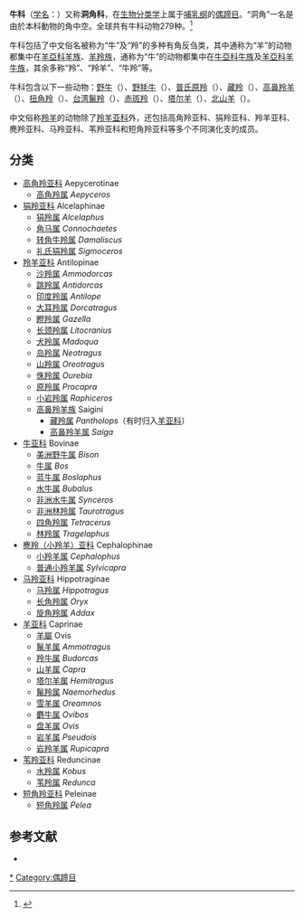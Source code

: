 {{Automatic Taxobox
| fossil_range = {{Fossil range|20|0}}[[中新世|中新世]]－[[全新世|全新世]]
| image = Kuhertajagaselli Korkeasaari 2.jpg
| image_width = 250px
| image_caption = [[鹅喉羚|鹅喉羚]] ''Gazella subgutturosa'' 
| taxon=Bovidae
| authority = [[J._E._Gray|J. E. Gray]], 1821
| type_genus=[[牛属|牛属]]<br>''Bos''
| type_genus_authority=[[Linnaeus|Linnaeus]], 1758
| subdivision_ranks = [[亞科|亞科]]
| subdivision =
* [[高角羚亚科|高角羚亚科]] Aepycerotinae
* [[狷羚亚科|狷羚亚科]] Alcelaphinae
* [[羚羊亚科|羚羊亚科]] Antilopinae
* [[牛亚科|牛亚科]] Bovinae
* [[羊亚科|羊亚科]] Caprinae
* [[麂羚亚科|麂羚亚科]] Cephalophinae
* [[马羚亚科|马羚亚科]] Hippotraginae
* [[苇羚亚科|苇羚亚科]] Reduncinae
* [[短角羚亚科|短角羚亚科]] Peleinae
}}

'''牛科'''（[[学名|学名]]：{{lang|la|Bovidae}}）又称'''洞角科'''，在[[生物分类学|生物分类学]]上属于[[哺乳纲|哺乳纲]]的[[偶蹄目|偶蹄目]]。“洞角”一名是由於本科動物的角中空。全球共有牛科动物279种。<ref>{{cite journal |last1=Chen |first1=Xing |last2=Guan |first2=Tianpei |last3=Jiang |first3=Wenle |last4=Li |first4=Dandan |last5=Yang |first5=Kong |last6=Li |first6=Sheng |title=Distribution and population status of bovine species in China based on bibliometric analysis |journal=Biodiversity Science |date=2021 |volume=29 |issue=5 |pages=668–679 |doi=10.17520/biods.2020393}}</ref>

牛科包括了中文俗名被称为“牛”及“羚”的多种有角反刍类，其中通称为“羊”的动物都集中在[[羊亞科|羊亞科]][[羊|羊族]]、[[羊羚族|羊羚族]]，通称为“牛”的动物都集中在[[牛亞科|牛亞科]][[牛族|牛族]]及[[羊亞科|羊亞科]][[羊牛族|羊牛族]]，其余多称“羚”、“羚羊”、“牛羚”等。

牛科包含以下一些动物：[[野牛|野牛]]（''{{sname|Bos gaurus}}''）、[[野牦牛|野牦牛]]（''{{sname|Bos grunniens}}''）、[[普氏原羚|普氏原羚]]（''{{sname|Procapra przewalskii}}''）、[[藏羚|藏羚]]（''{{sname|Pantholops hodgsoni}}''）、[[高鼻羚羊|高鼻羚羊]]（''{{sname|Saiga tatarica}}''）、[[扭角羚|扭角羚]]（''{{sname|Budorcas taxicolor}}''）、[[台湾鬣羚|台湾鬣羚]]（''{{sname|Capricornis crispus}}''）、[[赤斑羚|赤斑羚]]（''{{sname|Nemorhaedus cranbrooki}}''）、[[塔尔羊|塔尔羊]]（''{{sname|Hemitragus jemlahicus}}''）、[[北山羊|北山羊]]（''{{sname|Capra ibex}}''）。

中文俗称[[羚羊|羚羊]]的动物除了[[羚羊亚科|羚羊亚科]]外，还包括高角羚亚科、狷羚亚科、羚羊亚科、麂羚亚科、马羚亚科、苇羚亚科和短角羚亚科等多个不同演化支的成员。

== 分类 ==
* [[高角羚亚科|高角羚亚科]] Aepycerotinae
** [[高角羚属|高角羚属]] ''Aepyceros''
* [[狷羚亚科|狷羚亚科]] Alcelaphinae
** [[狷羚属|狷羚属]] ''Alcelaphus''
** [[角马属|角马属]] ''Connochaetes''
** [[转角牛羚属|转角牛羚属]] ''Damaliscus''
** [[礼氏狷羚属|礼氏狷羚属]] ''Sigmoceros''
* [[羚羊亚科|羚羊亚科]] Antilopinae
** [[沙羚属|沙羚属]] ''Ammodorcas''
** [[跳羚属|跳羚属]] ''Antidorcas''
** [[印度羚属|印度羚属]] ''Antilope''
** [[大耳羚属|大耳羚属]] ''Dorcatragus''
** [[瞪羚属|瞪羚属]] ''Gazella''
** [[长颈羚属|长颈羚属]] ''Litocranius''
** [[犬羚属|犬羚属]] ''Madoqua''
** [[岛羚属|岛羚属]] ''Neotragus''
** [[山羚属|山羚属]] ''Oreotragus''
** [[侏羚属|侏羚属]] ''Ourebia''
** [[原羚属|原羚属]] ''Procapra''
** [[小岩羚属|小岩羚属]] ''Raphiceros''
**[[高鼻羚羊族|高鼻羚羊族]] Saigini
***[[藏羚属|藏羚属]] ''Pantholops''（有时归入[[羊亚科|羊亚科]]）
***[[高鼻羚羊属|高鼻羚羊属]] ''Saiga''
* [[牛亚科|牛亚科]] Bovinae
** [[美洲野牛属|美洲野牛属]] ''Bison''
** [[牛属|牛属]] ''Bos''
** [[蓝牛属|蓝牛属]] ''Boslaphus''
** [[水牛属|水牛属]] ''Bubalus''
** [[非洲水牛属|非洲水牛属]] ''Synceros''
** [[非洲林羚属|非洲林羚属]] ''Taurotragus''
** [[四角羚属|四角羚属]] ''Tetracerus''
** [[林羚属|林羚属]] ''Tragelaphus''
* [[麂羚亚科|麂羚（小羚羊）亚科]] Cephalophinae
** [[小羚羊属|小羚羊属]] ''Cephalophus''
** [[普通小羚羊属|普通小羚羊属]] ''Sylvicapra''
* [[马羚亚科|马羚亚科]] Hippotraginae
** [[马羚属|马羚属]] ''Hippotragus''
** [[长角羚属|长角羚属]] ''Oryx''
** [[旋角羚属|旋角羚属]] ''Addax''
* [[羊亚科|羊亚科]] Caprinae
** [[羊屬|羊屬]] Ovis
** [[鬣羊属|鬣羊属]] ''Ammotragus''
** [[羚牛属|羚牛属]] ''Budorcas''
** [[山羊属|山羊属]] ''Capra''
** [[塔尔羊属|塔尔羊属]] ''Hemitragus''
** [[鬣羚属|鬣羚属]] ''Naemorhedus''
** [[雪羊属|雪羊属]] ''Oreamnos''
** [[麝牛属|麝牛属]] ''Ovibos''
** [[盘羊属|盘羊属]] ''Ovis''
** [[岩羊属|岩羊属]] ''Pseudois''
** [[岩羚羊属|岩羚羊属]] ''Rupicapra''
* [[苇羚亚科|苇羚亚科]] Reduncinae
** [[水羚属|水羚属]] ''Kobus''
** [[苇羚属|苇羚属]] ''Redunca''
* [[短角羚亚科|短角羚亚科]] Peleinae
** [[短角羚属|短角羚属]] ''Pelea''

==参考文献==
{{reflist}}
* {{Cite book zh | author = 蒋志刚 | title = 中国普氏原羚 | format = M | publisher = 中国林业出版社 | date = 2004年 | id = ISBN 978-7-5038-3840-8}}

{{Commons category|Bovidae}}
{{Wikispecies|Bovidae}}
{{Artiodactyla|R.2}}
{{Taxonbar|from=Q25497}}

[[Category:牛科|*]]
[[Category:偶蹄目|Category:偶蹄目]]